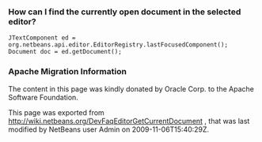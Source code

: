 <!--

    Licensed to the Apache Software Foundation (ASF) under one
    or more contributor license agreements.  See the NOTICE file
    distributed with this work for additional information
    regarding copyright ownership.  The ASF licenses this file
    to you under the Apache License, Version 2.0 (the
    "License"); you may not use this file except in compliance
    with the License.  You may obtain a copy of the License at

      http://www.apache.org/licenses/LICENSE-2.0

    Unless required by applicable law or agreed to in writing,
    software distributed under the License is distributed on an
    "AS IS" BASIS, WITHOUT WARRANTIES OR CONDITIONS OF ANY
    KIND, either express or implied.  See the License for the
    specific language governing permissions and limitations
    under the License.

-->

===How can I find the currently open document in the selected editor?===

<pre>
JTextComponent ed = org.netbeans.api.editor.EditorRegistry.lastFocusedComponent();
Document doc = ed.getDocument();
</pre>

===Apache Migration Information===

The content in this page was kindly donated by Oracle Corp. to the
Apache Software Foundation.

This page was exported from http://wiki.netbeans.org/DevFaqEditorGetCurrentDocument , 
that was last modified by NetBeans user Admin 
on 2009-11-06T15:40:29Z.

